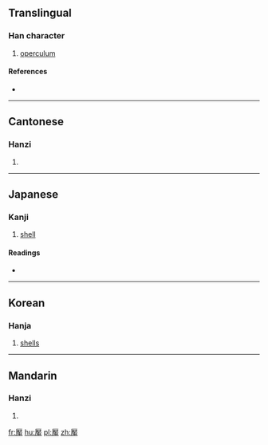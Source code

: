 {{also|厣}}
==Translingual==

===Han character===
{{Han char|rn=27|rad=厂|as=17|sn=19|four=71506|canj=MKWL|ids=⿸厭甲}}

# [[operculum]]

====References====
* {{Han ref|kx=0163.140|dkj=03051|hdz=10080.210|uh=53B4|ud=21428|bh=F1EF|bd=61935}}

----

==Cantonese==

===Hanzi===
{{yue-hanzi|jyut=|y=yim3|sim=厣}}

# {{defn|lang=yue|sort=厂17}}

----

==Japanese==

===Kanji===
{{ja-kanji|grade=|rs=厂17}}

# [[shell]]

====Readings====
* {{ja-readings|on=[[えん]] (en)|kun=}}

----

==Korean==

===Hanja===
{{ko-hanja|hangeul=염|eumhun=|rv=yeom|mr=yŏm|y=yem}}

# [[shells]]

----

==Mandarin==

===Hanzi===
{{cmn-hanzi|sim=厣|pin=[[yǎn]] ([[yan3]])|wg=yen<sup>3</sup>}}

# {{defn|lang=cmn|sort=厂17}}

[[fr:厴]]
[[hu:厴]]
[[pl:厴]]
[[zh:厴]]